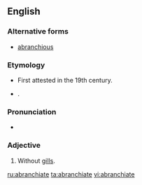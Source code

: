 ==English==

===Alternative forms===
* [[abranchious]]

===Etymology===
* First attested in the 19th century.
* {{prefix|a|branchiate|gloss1=not|gloss2=gills}}.

===Pronunciation===
* {{a|US}} {{IPA|/eɪˈbɹæŋ.ki.ɪt/|/eɪˈbɹæŋ.kiˌeɪt/}}

===Adjective===
{{en-adj|-}}

# {{zoology}} Without [[gills]].

[[ru:abranchiate]]
[[ta:abranchiate]]
[[vi:abranchiate]]